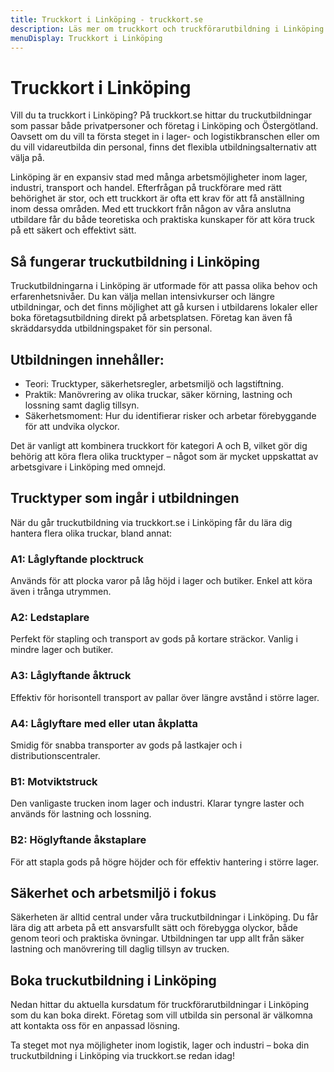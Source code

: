 ```yaml
---
title: Truckkort i Linköping - truckkort.se
description: Läs mer om truckkort och truckförarutbildning i Linköping på truckkort.se
menuDisplay: Truckkort i Linköping
---
```


# Truckkort i Linköping

Vill du ta truckkort i Linköping? På truckkort.se hittar du truckutbildningar som passar både privatpersoner och företag i Linköping och Östergötland. Oavsett om du vill ta första steget in i lager- och logistikbranschen eller om du vill vidareutbilda din personal, finns det flexibla utbildningsalternativ att välja på.

Linköping är en expansiv stad med många arbetsmöjligheter inom lager, industri, transport och handel. Efterfrågan på truckförare med rätt behörighet är stor, och ett truckkort är ofta ett krav för att få anställning inom dessa områden. Med ett truckkort från någon av våra anslutna utbildare får du både teoretiska och praktiska kunskaper för att köra truck på ett säkert och effektivt sätt.

## Så fungerar truckutbildning i Linköping

Truckutbildningarna i Linköping är utformade för att passa olika behov och erfarenhetsnivåer. Du kan välja mellan intensivkurser och längre utbildningar, och det finns möjlighet att gå kursen i utbildarens lokaler eller boka företagsutbildning direkt på arbetsplatsen. Företag kan även få skräddarsydda utbildningspaket för sin personal.

## Utbildningen innehåller:

- Teori: Trucktyper, säkerhetsregler, arbetsmiljö och lagstiftning.
- Praktik: Manövrering av olika truckar, säker körning, lastning och lossning samt daglig tillsyn.
- Säkerhetsmoment: Hur du identifierar risker och arbetar förebyggande för att undvika olyckor.

Det är vanligt att kombinera truckkort för kategori A och B, vilket gör dig behörig att köra flera olika trucktyper – något som är mycket uppskattat av arbetsgivare i Linköping med omnejd.

## Trucktyper som ingår i utbildningen

När du går truckutbildning via truckkort.se i Linköping får du lära dig hantera flera olika truckar, bland annat:

### A1: Låglyftande plocktruck

Används för att plocka varor på låg höjd i lager och butiker. Enkel att köra även i trånga utrymmen.

### A2: Ledstaplare

Perfekt för stapling och transport av gods på kortare sträckor. Vanlig i mindre lager och butiker.

### A3: Låglyftande åktruck

Effektiv för horisontell transport av pallar över längre avstånd i större lager.

### A4: Låglyftare med eller utan åkplatta

Smidig för snabba transporter av gods på lastkajer och i distributionscentraler.

### B1: Motviktstruck

Den vanligaste trucken inom lager och industri. Klarar tyngre laster och används för lastning och lossning.

### B2: Höglyftande åkstaplare

För att stapla gods på högre höjder och för effektiv hantering i större lager.

## Säkerhet och arbetsmiljö i fokus

Säkerheten är alltid central under våra truckutbildningar i Linköping. Du får lära dig att arbeta på ett ansvarsfullt sätt och förebygga olyckor, både genom teori och praktiska övningar. Utbildningen tar upp allt från säker lastning och manövrering till daglig tillsyn av trucken.

## Boka truckutbildning i Linköping

Nedan hittar du aktuella kursdatum för truckförarutbildningar i Linköping som du kan boka direkt. Företag som vill utbilda sin personal är välkomna att kontakta oss för en anpassad lösning.

Ta steget mot nya möjligheter inom logistik, lager och industri – boka din truckutbildning i Linköping via truckkort.se redan idag!

<ForkliftCourses city="linkoping" />
